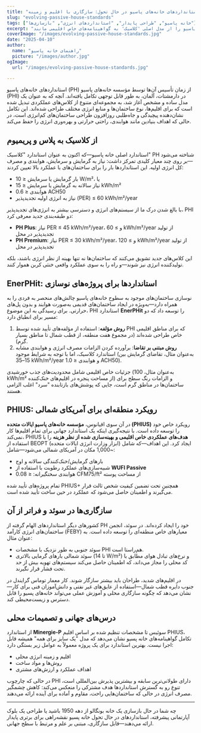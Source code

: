 ```yaml
---
title: "استانداردهای خانه‌های پاسیو در حال تحول: سازگاری با اقلیم و زمینه"
slug: "evolving-passive-house-standards"
tags: ["خانه پاسیو", "طراحی پایدار", "استانداردهای انرژی", "بازسازی‌ها"]
excerpt: "تحول استانداردهای خانه‌ی پاسیو را از مدل اصلی 'کلاسیک' به گواهینامه‌های خاص اقلیمی مانند PHIUS و EnerPHit بررسی کنید که نیاز فزاینده به انعطاف‌پذیری و کاربرد جهانی را منعکس می‌کند."
coverImage: "/images/evolving-passive-house-standards.jpg"
date: "2025-04-10"
author:
  name: "راهنمای خانه پاسیو"
  picture: "/images/author.jpg"
ogImage:
  url: "/images/evolving-passive-house-standards.jpg"

---
```

استانداردهای خانه‌های پاسیو (PH) از زمان تأسیس آن‌ها توسط مؤسسه خانه‌های پاسیو (PHI) در دارمشتات، آلمان، به طور قابل توجهی تکامل یافته‌اند. آنچه که به عنوان یک مدل ساده و مشخص آغاز شد، به مجموعه‌ای متنوع از کلاس‌های عملکردی تبدیل شده است که برای اقلیم‌ها، نوع ساختمان‌ها و منابع انرژی مختلف طراحی شده‌اند. این تکامل نشان‌دهنده پیچیدگی و جاه‌طلبی روزافزون طراحی ساختمان‌های کم‌انرژی است، در حالی که اهداف بنیادین مانند هوابندی، راحتی حرارتی و بهره‌وری انرژی را حفظ می‌کند.

## از کلاسیک به پلاس و پریمیوم

استاندارد اصلی خانه پاسیو—که اکنون به عنوان استاندارد "کلاسیک" PH شناخته می‌شود—بر روی چند معیار کلیدی تمرکز داشت: نیاز به گرمایش و سرمایش، هوابندی و مصرف کل انرژی اولیه. این استانداردها بار را برای ساختمان‌های با عملکرد بالا تعیین کردند:

- بار گرمایش یا سرمایش ≤ 10 W/m²، یا
- نیاز سالانه به گرمایش یا سرمایش ≤ 15 kWh/m²
- هوابندی ≤ 0.6 ACH50
- نیاز به انرژی اولیه تجدیدپذیر (PER) ≤ 60 kWh/m²/year

با بالغ شدن درک ما از سیستم‌های انرژی و دسترسی بیشتر به انرژی‌های تجدیدپذیر، PHI دو طبقه‌بندی جدید معرفی کرد:

- **PH Plus**: نیاز PER ≤ 45 kWh/m²/year، و ≥ 60 kWh/m²/year از تولید تجدیدپذیر در محل
- **PH Premium**: نیاز PER ≤ 30 kWh/m²/year، و ≥ 120 kWh/m²/year از تولید تجدیدپذیر در محل

این کلاس‌های جدید تشویق می‌کنند که ساختمان‌ها نه تنها بهینه از نظر انرژی باشند، بلکه تولیدکننده انرژی نیز شوند—و راه را به سوی عملکرد واقعی خنثی کربن هموار کنند.
## EnerPHit: استانداردها برای پروژه‌های نوسازی

نوسازی ساختمان‌های موجود به سطوح خانه‌های پاسیو چالش‌های منحصر به فردی را به همراه دارد—به‌ویژه در ایجاد ساختمان‌های قدیمی به‌صورت هوابند و بدون پل‌های حرارتی. برای رسیدگی به این موضوع، PHI استاندارد **EnerPHit** را توسعه داد که دو مسیر برای انطباق دارد:

1. **روش مؤلفه**: استفاده از مؤلفه‌های تأیید شده توسط PHI که برای مناطق اقلیمی خاص طراحی شده‌اند (در مجموع هفت منطقه، از قطب شمال تا مناطق بسیار گرم).
2. **روش مبتنی بر تقاضا**: برآورده کردن الزامات مصرف انرژی و هوابندی مشابه استاندارد کلاسیک، اما با توجه به شرایط موجود (به‌عنوان مثال، تقاضای گرمایش بین 15–35 kWh/m²/year و هوابندی ≤ 1.0 ACH50).

جزئیات خاص اقلیمی شامل محدودیت‌های جذب خورشیدی (به‌عنوان مثال، 100 kWh/m² از مساحت پنجره در اقلیم‌های خنک‌کننده) و الزامات رنگ سطح برای ساختمان‌ها در مناطق گرم است، جایی که پوشش‌های بازتابنده "سرد" اغلب الزامی هستند.

## PHIUS: رویکرد منطقه‌ای برای آمریکای شمالی

در آن سوی اقیانوس، **مؤسسه خانه‌های پاسیو ایالات متحده (PHIUS)** رویکرد خاص خود را توسعه داده است. با نتیجه‌گیری اینکه یک استاندارد جهانی برای تمام اقلیم‌ها کار نمی‌کند، PHIUS **هدف‌های عملکردی خاص اقلیمی و بهینه‌سازی شده از نظر هزینه** را با استفاده از BEOPT (ابزار وزارت انرژی ایالات متحده) ایجاد کرد. این اهداف—که شامل ~1,000 مکان در آمریکای شمالی می‌شود—شامل:

- بارهای گرمایش/خنک‌کنندگی سالانه و اوج
- شبیه‌سازی‌های عملکرد رطوبت با استفاده از **WUFI Passive**
- هوابندی سختگیرانه: ≤ 0.08 CFM75/ft² از مساحت پوسته

تمام پروژه‌های تأیید شده PHIUS+ همچنین تحت تضمین کیفیت شخص ثالث قرار می‌گیرند و اطمینان حاصل می‌شود که عملکرد در حین ساخت تأیید شده است.
## سازگاری‌ها در سوئد و فراتر از آن

کشورهای دیگر استانداردهای الهام گرفته از PH خود را ایجاد کرده‌اند. در سوئد، انجمن ساختمان‌های انرژی کارآمد (FEBY) معیارهای خاص منطقه‌ای را توسعه داده است. به عنوان مثال:

- سوئد جنوبی به طور نزدیک با مشخصات PHI هم‌راستا است.
- سوئد شمالی بارهای گرمایی بالاتری (تا 14 W/m²) و نرخ‌های تبادل هوای مطابق با کد محلی را مجاز می‌داند، که اطمینان حاصل می‌کند سیستم‌های تهویه بیش از حد تحت فشار قرار نگیرند.

در اقلیم‌های شدید، طراحان باید بیشتر سازگار شوند. کار معمار توماس گرایندل در جنوب دایره قطب شمال—استفاده از عایق‌های غیر نفتی و دانش‌آموزان فنی برای کار—نشان می‌دهد که چگونه سازگاری محلی و آموزش عملی می‌تواند خانه‌های پسیو را قابل دسترس و زیست‌محیطی کند.

## درس‌های جهانی و تصمیمات محلی

از استاندارد **Minergie-P** سوئیس تا مشخصات تنظیم شده بر اساس اقلیم PHIUS، تکامل گواهینامه‌های خانه پسیو نشان می‌دهد که مدل "یک سایز برای همه" همیشه قابل اجرا نیست. بهترین استاندارد برای یک پروژه معمولاً به عوامل زیر بستگی دارد:

- اقلیم و زمینه انرژی محلی
- روش‌ها و مواد ساخت
- اهداف عملکرد و ارزش‌های مشتری

در حالی که چارچوب PHI دارای طولانی‌ترین سابقه و بیشترین پذیرش بین‌المللی است، تنوع رو به گسترش استانداردها هدف مشترکی را منعکس می‌کند: کاهش چشمگیر مصرف انرژی در حالی که ساختمان‌هایی راحت، مقاوم و آماده برای آینده ارائه می‌دهند.

---

چه شما در حال بازسازی یک خانه بونگالو از دهه 1950 باشید یا طراحی یک بلوک آپارتمانی پیشرفته، استانداردهای در حال تحول خانه پسیو نقشه‌راهی برای برتری پایدار ارائه می‌دهند—قابل سازگاری، مبتنی بر علم و مرتبط با سطح جهانی.
